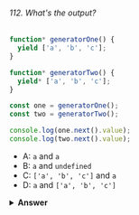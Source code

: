 ###### 112. What's the output?

```javascript
function* generatorOne() {
  yield ['a', 'b', 'c'];
}

function* generatorTwo() {
  yield* ['a', 'b', 'c'];
}

const one = generatorOne();
const two = generatorTwo();

console.log(one.next().value);
console.log(two.next().value);
```

- A: `a` and `a`
- B: `a` and `undefined`
- C: `['a', 'b', 'c']` and `a`
- D: `a` and `['a', 'b', 'c']`

<details>
<summary>
<b>Answer</b>
</summary>

#### Answer: C

With the `yield` keyword, we `yield` values in a generator function. With the `yield*` keyword, we can yield values from another generator function, or iterable object (for example an array).

In `generatorOne`, we yield the entire array `['a', 'b', 'c']` using the `yield` keyword. The value of `value` property on the object returned by the `next` method on `one` (`one.next().value`) is equal to the entire array `['a', 'b', 'c']`.

```javascript
console.log(one.next().value); // ['a', 'b', 'c']
console.log(one.next().value); // undefined
```

In `generatorTwo`, we use the `yield*` keyword. This means that the first yielded value of `two`, is equal to the first yielded value in the iterator. The iterator is the array `['a', 'b', 'c']`. The first yielded value is `a`, so the first time we call `two.next().value`, `a` is returned.

```javascript
console.log(two.next().value); // 'a'
console.log(two.next().value); // 'b'
console.log(two.next().value); // 'c'
console.log(two.next().value); // undefined
```

</details>
